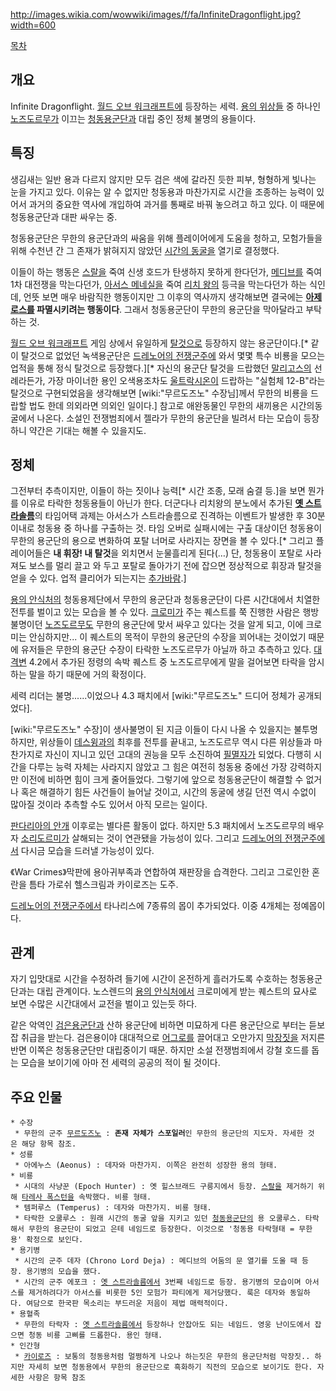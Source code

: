 http://images.wikia.com/wowwiki/images/f/fa/InfiniteDragonflight.jpg?width=600

[[목차]]
== 개요 ==
Infinite Dragonflight. [[월드 오브 워크래프트]]에 등장하는 세력. [[용의 위상]]들 중 하나인 [[노즈도르무]]가 이끄는 [[청동용군단]]과 대립 중인 정체 불명의 용들이다.

== 특징 ==
생김새는 일반 용과 다르지 않지만 모두 검은 색에 갈라진 듯한 피부, 형형하게 빛나는 눈을 가지고 있다. 이유는 알 수 없지만 청동용과 마찬가지로 시간을 조종하는 능력이 있어서 과거의 중요한 역사에 개입하여 과거를 통째로 바꿔 놓으려고 하고 있다. 이 때문에 청동용군단과 대판 싸우는 중.

청동용군단은 무한의 용군단과의 싸움을 위해 플레이어에게 도움을 청하고, 모험가들을 위해 수천년 간 그 존재가 밝혀지지 않았던 [[시간의 동굴]]을 열기로 결정했다.

이들이 하는 행동은 [[스랄]]을 죽여 신생 호드가 탄생하지 못하게 한다던가, [[메디브]]를 죽여 1차 대전쟁을 막는다던가, [[아서스 메네실]]을 죽여 [[리치 왕]]의 등극을 막는다던가 하는 식인데, 언뜻 보면 매우 바람직한 행동이지만 그 이후의 역사까지 생각해보면 결국에는 '''[[아제로스]]를 파멸시키려는 행동이다'''. 그래서 청동용군단이 무한의 용군단을 막아달라고 부탁하는 것.

[[월드 오브 워크래프트]] 게임 상에서 유일하게 [[탈것]]으로 등장하지 않는 용군단이다.[* 같이 탈것으로 없었던 녹색용군단은 [[드레노어의 전쟁군주]]에 와서 몇몇 특수 비룡을 모으는 업적을 통해 정식 탈것으로 등장했다.][* 자신의 용군단 탈것을 드랍했던 [[말리고스]]의 선례라든가, 가장 마이너한 용인 오색용조차도 [[울트락시온]]이 드랍하는 "실험체 12-B"라는 탈것으로 구현되었음을 생각해보면 [wiki:"무르도즈노" 수장님]께서 무한의 비룡을 드랍할 법도 한데 의외라면 의외인 일이다.] 참고로 애완동물인 무한의 새끼용은 시간의동굴에서 나온다. 소설인 전쟁범죄에서 젤라가 무한의 용군단을 빌려서 타는 모습이 등장하니 약간은 기대는 해볼 수 있을지도.

== 정체 ==
그전부터 추측이지만, 이들이 하는 짓이나 능력[* 시간 조종, 모래 숨결 등.]을 보면 뭔가를 이유로 타락한 청동용들이 아닌가 한다. 더군다나 리치왕의 분노에서 추가된 '''[[옛 스트라솔름]]'''의 타임어택 과제는 아서스가 스트라솔름으로 진격하는 이벤트가 발생한 후 30분 이내로 청동용 중 하나를 구출하는 것. 타임 오버로 실패시에는 구출 대상이던 청동용이 무한의 용군단의 용으로 변화하여 포탈 너머로 사라지는 장면을 볼 수 있다.[* 그리고 플레이어들은 '''내 휘장! 내 탈것'''을 외치면서 눈물흘리게 된다(…) 단, 청동용이 포탈로 사라져도 보스를 멀리 끌고 와 두고 포탈로 돌아가기 전에 잡으면 정상적으로 휘장과 탈것을 얻을 수 있다. 업적 클리어가 되는지는 [[추가바람]].]

[[용의 안식처]]의 청동용제단에서 무한의 용군단과 청동용군단이 다른 시간대에서 치열한 전투를 벌이고 있는 모습을 볼 수 있다. [[크로미]]가 주는 퀘스트를 쭉 진행한 사람은 행방불명이던 [[노즈도르무]]도 무한의 용군단에 맞서 싸우고 있다는 것을 알게 되고, 이에 크로미는 안심하지만... 이 퀘스트의 목적이 무한의 용군단의 수장을 꾀어내는 것이었기 때문에 유저들은 무한의 용군단 수장이 타락한 노즈도르무가 아닐까 하고 추측하고 있다. [[대격변]] 4.2에서 추가된 정령의 속박 퀘스트 중 노즈도르무에게 말을 걸어보면 타락을 암시하는 말을 하기 때문에 거의 확정이다.

세력 리더는 불명......이었으나 4.3 패치에서 [wiki:"무르도즈노" 드디어 정체가 공개되었다].

[wiki:"무르도즈노" 수장]이 생사불명이 된 지금 이들이 다시 나올 수 있을지는 불투명하지만, 위상들이 [[데스윙]]과의 최후를 전투를 끝내고, 노즈도르무 역시 다른 위상들과 마찬가지로 자신이 지니고 있던 고대의 권능을 모두 소진하여 [[필멸자]]가 되었다. 다행히 시간을 다루는 능력 자체는 사라지지 않았고 그 힘은 여전히 청동용 중에선 가장 강력하지만 이전에 비하면 힘이 크게 줄어들었다. 그렇기에 앞으로 청동용군단이 해결할 수 없거나 혹은 해결하기 힘든 사건들이 늘어날 것이고, 시간의 동굴에 생길 던전 역시 수없이 많아질 것이라 추측할 수도 있어서 아직 모르는 일이다.

[[판다리아의 안개]] 이후로는 별다른 활동이 없다. 하지만 5.3 패치에서 노즈도르무의 배우자 [[소리도르미]]가 살해되는 것이 연관됐을 가능성이 있다. 그리고 [[드레노어의 전쟁군주]]에서 다시금 모습을 드러낼 가능성이 있다.

《War Crimes》막판에 용아귀부족과 연합하여 재판장을 습격한다. 그리고 그로인한 혼란을 틈타 가로쉬 헬스크림과 카이로즈는 도주.

[[드레노어의 전쟁군주]]에서 타나리스에 7종류의 몹이 추가되었다. 이중 4개체는 정예몹이다.

== 관계 ==
자기 입맛대로 시간을 수정하려 들기에 시간이 온전하게 흘러가도록 수호하는 청동용군단과는 대립 관계이다. 노스렌드의 [[용의 안식처]]에서 크로미에게 받는 퀘스트의 묘사로 보면 수많은 시간대에서 교전을 벌이고 있는듯 하다.

같은 악역인 [[검은용군단]]과 산하 용군단에 비하면 미묘하게 다른 용군단으로 부터는 듣보잡 취급을 받는다. 검은용이야 대대적으로 [[어그로]]를 끌어대고 오만가지 [[막장]]짓을 저지른 반면 이쪽은 청동용군단만 대립중이기 때문. 하지만 소설 전쟁범죄에서 강철 호드를 돕는 모습을 보이기에 아마 전 세력의 공공의 적이 될 것이다.

== 주요 인물 ==
 * 수장
  * 무한의 군주 [[무르도즈노]] : '''존재 자체가 스포일러'''인 무한의 용군단의 지도자. 자세한 것은 해당 항목 참조.
 * 성룡
  * 아에누스 (Aeonus) : 데자와 마찬가지. 이쪽은 완전히 성장한 용의 형태.
 * 비룡
  * 시대의 사냥꾼 (Epoch Hunter) : 옛 힐스브래드 구릉지에서 등장. [[스랄]]을 제거하기 위해 [[타레사 폭스턴]]을 속박했다. 비룡 형태.
  * 템퍼루스 (Temperus) : 데자와 마찬가지. 비룡 형태.
  * 타락한 오쿨루스 : 원래 시간의 동굴 앞을 지키고 있던 [[청동용군단]]의 용 오쿨루스. 타락해서 무한의 용군단이 되었고 은테 네임드로 등장한다. 이것으로 '청동용 타락형태 = 무한용' 확정으로 보인다.
 * 용기병
  * 시간의 군주 데자 (Chrono Lord Deja) : 메디브의 어둠의 문 열기를 도울 때 등장. 용기병의 모습을 했다.
  * 시간의 군주 에포크 : [[옛 스트라솔름]]에서 3번째 네임드로 등장. 용기병의 모습이며 아서스를 제거하려다가 아서스를 비롯한 5인 모험가 파티에게 제거당했다. 룩은 데자와 동일하다. 여담으로 한국판 목소리는 부드러운 저음이 제법 매력적이다.
 * 용혈족
  * 무한의 타락자 : [[옛 스트라솔름]]에서 등장하나 안잡아도 되는 네임드. 영웅 난이도에서 잡으면 청동 비룡 고삐를 드롭한다. 용인 형태.
 * 인간형
  * [[카이로즈]] : 보통의 청동용처럼 멀쩡하게 나오나 하는짓은 무한의 용군단처럼 막장짓.. 하지만 자세히 보면 청동용에서 무한의 용군단으로 흑화하기 직전의 모습으로 보이기도 한다. 자세한 사항은 항목 참조
 

